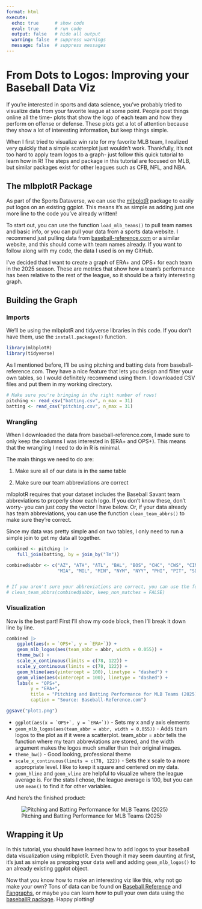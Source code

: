 ```yaml
---
format: html
execute:
  echo: true      # show code
  eval: true      # run code
  output: false   # hide all output
  warning: false  # suppress warnings
  message: false  # suppress messages
---
```



# From Dots to Logos: Improving your Baseball Data Viz

If you're interested in sports and data science, you've probably tried to visualize data from your favorite league at some point. People post things online all the time- plots that show the logo of each team and how they perform on offense or defense. These plots get a lot of attention because they show a lot of interesting information, but keep things simple.

When I first tried to visualize win rate for my favorite MLB team, I realized very quickly that a simple scatterplot just wouldn't work. Thankfully, it's not too hard to apply team logos to a graph- just follow this quick tutorial to learn how in R! The steps and package in this tutorial are focused on MLB, but similar packages exist for other leagues such as CFB, NFL, and NBA.

## The mlbplotR Package

As part of the Sports Dataverse, we can use the [mlbplotR](https://github.com/camdenk/mlbplotR) package to easily put logos on an existing ggplot. This means it's as simple as adding just one more line to the code you've already written!

To start out, you can use the function `load_mlb_teams()` to pull team names and basic info, or you can pull your data from a sports data website. I recommend just pulling data from [baseball-reference.com](https://baseball-reference.com) or a similar website, and this should come with team names already. If you want to follow along with my code, the data I used is on my GitHub.

I've decided that I want to create a graph of ERA+ and OPS+ for each team in the 2025 season. These are metrics that show how a team's performance has been relative to the rest of the league, so it should be a fairly interesting graph.


## Building the Graph


### Imports

We'll be using the mlbplotR and tidyverse libraries in this code. If you don't have them, use the `install.packages()` function.


```r
library(mlbplotR)
library(tidyverse)
```


As I mentioned before, I'll be using pitching and batting data from baseball-reference.com. They have a nice feature that lets you design and filter your own tables, so I would definitely recommend using them. I downloaded CSV files and put them in my working directory.


```r
# Make sure you're bringing in the right number of rows!
pitching <- read_csv("batting.csv", n_max = 31)
batting <- read_csv("pitching.csv", n_max = 31)
```

### Wrangling

When I downloaded the data from baseball-reference.com, I made sure to only keep the columns I was interested in (ERA+ and OPS+). This means that the wrangling I need to do in R is minimal.

The main things we need to do are:

1. Make sure all of our data is in the same table

2. Make sure our team abbreviations are correct

mlbplotR requires that your dataset includes the Baseball Savant team abbreviations to properly show each logo. If you don't know these, don't worry- you can just copy the vector I have below. Or, if your data already has team abbreviations, you can use the function `clean_team_abbrs()` to make sure they're correct.

Since my data was pretty simple and on two tables, I only need to run a simple join to get my data all together.


```r
combined <- pitching |> 
    full_join(batting, by = join_by("Tm"))

combined$abbr <- c("AZ", "ATH", "ATL", "BAL", "BOS", "CHC", "CWS", "CIN", "CLE", "COL", "DET", "HOU", "KC", "LAA", "LAD", 
                   "MIA", "MIL", "MIN", "NYM", "NYY", "PHI", "PIT", "SD", "SEA", "SF", "STL", "TB", "TEX", "TOR", "WSH")


# If you aren't sure your abbreviations are correct, you can use the following function: 
# clean_team_abbrs(combined$abbr, keep_non_matches = FALSE) 
```


### Visualization

Now is the best part! First I'll show my code block, then I'll break it down line by line.

```r
combined |> 
    ggplot(aes(x = `OPS+`, y = `ERA+`)) +
    geom_mlb_logos(aes(team_abbr = abbr, width = 0.055)) +
    theme_bw() +
    scale_x_continuous(limits = c(78, 122)) +
    scale_y_continuous(limits = c(78, 122)) +
    geom_hline(aes(yintercept = 100), linetype = "dashed") +
    geom_vline(aes(xintercept = 100), linetype = "dashed") +
    labs(x = "OPS+",
         y = "ERA+",
         title = "Pitching and Batting Performance for MLB Teams (2025)",
         caption = "Source: Baseball-Reference.com")

ggsave("plot1.png")

```



- ``ggplot(aes(x = `OPS+`, y = `ERA+`))`` - Sets my x and y axis elements
- ` geom_mlb_logos(aes(team_abbr = abbr, width = 0.055))` - Adds team logos to the plot as if it were a scatterplot. team_abbr = abbr tells the function where my team abbreviations are stored, and the width argument makes the logos much smaller than their original images.
- `theme_bw()` - Good looking, professional theme
- `scale_x_continuous(limits = c(78, 122))` - Sets the x scale to a more appropriate level. I like to keep it square and centered on my data.
- `geom_hline` and `geom_vline` are helpful to visualize where the league average is. For the stats I chose, the league average is 100, but you can use `mean()` to find it for other variables.

And here's the finished product: 

![Pitching and Batting Performance for MLB Teams (2025)](plot1.png)


## Wrapping it Up

In this tutorial, you should have learned how to add logos to your baseball data visualization using mlbplotR. Even though it may seem daunting at first, it's just as simple as prepping your data well and adding `geom_mlb_logos()` to an already existing ggplot object. 

Now that you know how to make an interesting viz like this, why not go make your own? Tons of data can be found on [Baseball Reference](https://baseball-reference.com) and [Fangraphs](https://fangraphs.com), or maybe you can learn how to pull your own data using the [baseballR package](https://billpetti.github.io/baseballr/). Happy plotting!